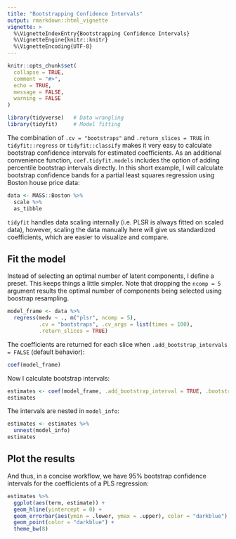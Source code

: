 ```yaml
---
title: "Bootstrapping Confidence Intervals"
output: rmarkdown::html_vignette
vignette: >
  %\VignetteIndexEntry{Bootstrapping Confidence Intervals}
  %\VignetteEngine{knitr::knitr}
  %\VignetteEncoding{UTF-8}
---
```


```r
knitr::opts_chunk$set(
  collapse = TRUE,
  comment = "#>",
  echo = TRUE,
  message = FALSE,
  warning = FALSE
)
```

```r
library(tidyverse)   # Data wrangling
library(tidyfit)     # Model fitting
```

The combination of `.cv = "bootstraps"` and `.return_slices = TRUE` in `tidyfit::regress` or `tidyfit::classify` makes it very easy to calculate bootstrap confidence intervals for estimated coefficients. As an additional convenience function, `coef.tidyfit.models` includes the option of adding percentile bootstrap intervals directly. In this short example, I will calculate bootstrap confidence bands for a partial least squares regression using Boston house price data:

```r
data <- MASS::Boston %>% 
  scale %>% 
  as_tibble
```

`tidyfit` handles data scaling internally (i.e. PLSR is always fitted on scaled data), however, scaling the data manually here will give us standardized coefficients, which are easier to visualize and compare.

## Fit the model

Instead of selecting an optimal number of latent components, I define a preset. This keeps things a little simpler. Note that dropping the `ncomp = 5` argument results the optimal number of components being selected using boostrap resampling.

```r
model_frame <- data %>% 
  regress(medv ~ ., m("plsr", ncomp = 5), 
          .cv = "bootstraps", .cv_args = list(times = 100), 
          .return_slices = TRUE)
```

The coefficients are returned for each slice when `.add_bootstrap_intervals = FALSE` (default behavior):

```r
coef(model_frame)
```

Now I calculate bootstrap intervals:

```r
estimates <- coef(model_frame, .add_bootstrap_interval = TRUE, .bootstrap_alpha = 0.05)
estimates
```

The intervals are nested in `model_info`:

```r
estimates <- estimates %>% 
  unnest(model_info)
estimates
```

## Plot the results

And thus, in a concise workflow, we have 95% bootstrap confidence intervals for the coefficients of a PLS regression:

```r
estimates %>% 
  ggplot(aes(term, estimate)) +
  geom_hline(yintercept = 0) +
  geom_errorbar(aes(ymin = .lower, ymax = .upper), color = "darkblue") +
  geom_point(color = "darkblue") +
  theme_bw(8)
```

